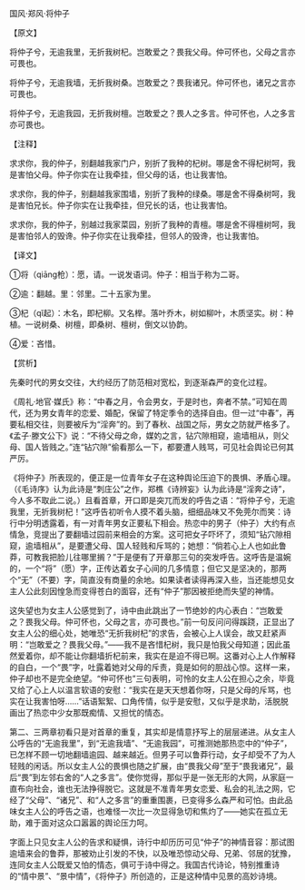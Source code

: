 

国风·郑风·将仲子

【原文】

将仲子兮，无逾我里，无折我树杞。岂敢爱之？畏我父母。仲可怀也，父母之言亦可畏也。

将仲子兮，无逾我墙，无折我树桑。岂敢爱之？畏我诸兄。仲可怀也，诸兄之言亦可畏也。

将仲子兮，无逾我园，无折我树檀。岂敢爱之？畏人之多言。仲可怀也，人之多言亦可畏也。

【注释】

求求你，我的仲子，别翻越我家门户，别折了我种的杞树。哪是舍不得杞树呵，我是害怕父母。仲子你实在让我牵挂，但父母的话，也让我害怕。

求求你，我的仲子，别翻越我家围墙，别折了我种的绿桑。哪是舍不得桑树呵，我是害怕兄长。仲子你实在让我牵挂，但兄长的话，也让我害怕。

求求你，我的仲子，别越过我家菜园，别折了我种的青檀。哪是舍不得檀树呵，我是害怕邻人的毁谗。仲子你实在让我牵挂，但邻人的毁谗，也让我害怕。

【译文】

①将（qiāng枪）：愿，请。一说发语词。仲子：相当于称为二哥。

②逾：翻越。里：邻里。二十五家为里。

③杞（qǐ起）：木名，即杞柳。又名榉。落叶乔木，树如柳叶，木质坚实。树：种植。一说树桑、树檀，即桑树、檀树，倒文以协韵。

④爱：吝惜。

【赏析】

先秦时代的男女交往，大约经历了防范相对宽松，到逐渐森严的变化过程。

《周礼·地官·媒氏》称：“中春之月，令会男女，于是时也，奔者不禁。”可知在周代，还为男女青年的恋爱、婚配，保留了特定季令的选择自由。但一过“中春”，再要私相交往，则要被斥为“淫奔”的。到了春秋、战国之际，男女之防就严格多了。《孟子·滕文公下》说：“不待父母之命，媒妁之言，钻穴隙相窥，逾墙相从，则父母、国人皆贱之。”连“钻穴隙”偷看那么一下，都要遭人贱骂，可见社会舆论已何其严厉。

《将仲子》所表现的，便正是一位青年女子在这种舆论压迫下的畏惧、矛盾心理。（《毛诗序》认为此诗是“刺庄公”之作，郑樵《诗辨妄》认为此诗是“淫奔之诗”，今人多不取此二说。）且看首章，开口即是突兀而发的呼告之语：“将仲子兮，无逾我里，无折我树杞！”这呼告初听令人摸不着头脑，细细品味又不免莞尔而笑：诗行中分明透露着，有一对青年男女正要私下相会。热恋中的男子（仲子）大约有点情急，竞提出了要翻墙过园前来相会的方案。这可把女子吓坏了，须知“钻穴隙相窥，逾墙相从”，是要遭父母、国人轻贱和斥骂的；她想：“倘若心上人也如此鲁莽，可教我把脸儿往哪里搁？”于是便有了开章那三句的突发呼告。这呼告是温婉的，一个“将”（愿）字，正传达着女子心间的几多情意；但它又是坚决的，那两个“无”（不要）字，简直没有商量的余地。如果读者读得再深入些，当还能想见女主人公此刻因惶急而变得苍白的面容，还有“仲子”那因被拒绝而失望的神情。

这失望也为女主人公感觉到了，诗中由此跳出了一节绝妙的内心表白：“岂敢爱之？畏我父母。仲可怀也，父母之言，亦可畏也。”前一句反问问得蹊跷，正显出了女主人公的细心处，她唯恐“无折我树杞”的求告，会被心上人误会，故又赶紧声明：“岂敢爱之？畏我父母。”——我不是吝惜杞树，我只是怕我父母知道；因此虽然爱着你，却不能让你翻墙折杞前来，我实在是迫不得已啊。这番对心上人作解释的自白，一个“畏”字，吐露着她对父母的斥责，竟是如何的胆战心惊。这样一来，仲子却也不是完全绝望。“仲可怀也”三句表明，可怜的女主人公在担心之余，毕竟又给了心上人以温言软语的安慰：“我实在是天天想着你呀，只是父母的斥骂，也实在让我害怕呀……”话语絮絮、口角传情，似乎是安慰，又似乎是求助，活脱脱画出了热恋中少女那既痴情、又担忧的情态。

第二、三两章初看只是对首章的重复，其实却是情意抒写上的层层递进。从女主人公呼告的“无逾我里”，到“无逾我墙”、“无逾我园”，可推测她那热恋中的“仲子”，已怎样不顾一切地翻墙逾园、越来越近。但男子可以鲁莽行动，女子却受不了为人轻贱的闲话。所以女主人公的畏惧也随之扩展，由“畏我父母”至于“畏我诸兄”，最后“畏”到左邻右舍的“人之多言”。使你觉得，那似乎是一张无形的大网，从家庭一直布向社会，谁也无法挣得脱它。这就是不准青年男女恋爱、私会的礼法之网，它经了“父母”、“诸兄”、和“人之多言”的重重围裹，已变得多么森严和可怕。由此品味女主人公的呼告之语，也难怪一次比一次显得急切和焦灼了——她实在孤立无助，难于面对这众口嚣嚣的舆论压力呵。

字面上只见女主人公的告求和疑惧，诗行中却历历可见“仲子”的神情音容：那试图逾墙来会的鲁莽，那被劝止引发的不快，以及唯恐惊动父母、兄弟、邻居的犹豫，连同女主人公既爱又怕的情态，俱可于诗中得之。我国古代诗论，特别推重诗的“情中景”、“景中情”，《将仲子》所创造的，正是这种情中见景的高妙诗境。

